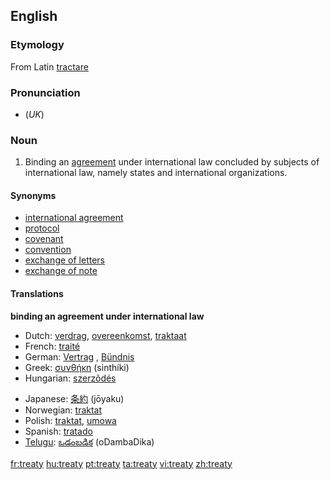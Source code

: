 ==English==
{{wikipedia}}

===Etymology===
From Latin [[tractare]]

===Pronunciation===
* (''UK'') {{IPA|/ˈtriː.ti/}}

===Noun===
{{en-noun|treat|ies}}

# Binding an [[agreement]] under international law concluded by subjects of international law, namely states and international organizations.

====Synonyms====
*[[international agreement]]
*[[protocol]]
*[[covenant]]
*[[convention]]
*[[exchange of letters]]
*[[exchange of note]]

====Translations====
'''binding an agreement under international law'''
{{top}}
*Dutch: [[verdrag]], [[overeenkomst]], [[traktaat]]
*French: [[traité]]
*German: [[Vertrag]] {{m}}, [[Bündnis]] {{n}}
*Greek: [[συνθήκη]] (sinthíki) {{f}}
*Hungarian: [[szerzõdés]]
{{mid}}
*Japanese: [[条約]] (jōyaku)
*Norwegian: [[traktat]] {{m}}
*Polish: [[traktat]], [[umowa]]
*Spanish: [[tratado]] {{m}}
*[[Telugu]]: [[ఒడంబడిక]] (oDambaDika)
{{bottom}}

[[fr:treaty]]
[[hu:treaty]]
[[pt:treaty]]
[[ta:treaty]]
[[vi:treaty]]
[[zh:treaty]]